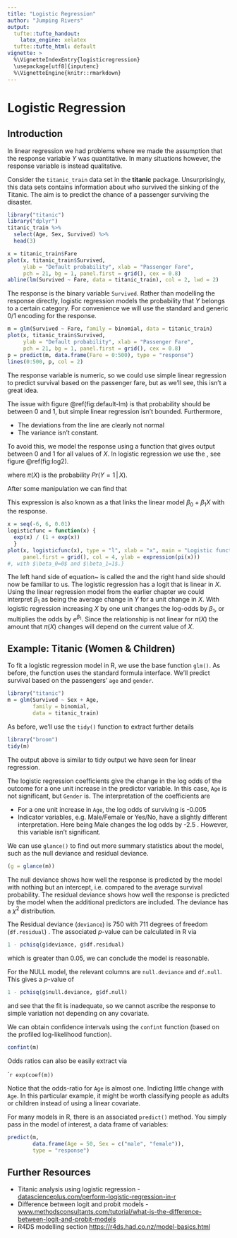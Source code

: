 ```yaml
---
title: "Logistic Regression"
author: "Jumping Rivers"
output:
  tufte::tufte_handout:
    latex_engine: xelatex
  tufte::tufte_html: default
vignette: >
  %\VignetteIndexEntry{logisticregression}
  \usepackage[utf8]{inputenc}
  %\VignetteEngine{knitr::rmarkdown}
---
```


# Logistic Regression

## Introduction

In linear regression we had problems where we made the assumption that the response variable $Y$ was quantitative. In many situations however, the response variable is instead qualitative. \marginnote{Often qualitative variables are referred to as categorical.} 

Consider the `titanic_train` data set in the **titanic** package. Unsurprisingly, this data sets contains information about who survived the sinking of the Titanic. The aim is to predict the chance of a passenger
surviving the disaster. 


```r
library("titanic")
library("dplyr")
titanic_train %>%
  select(Age, Sex, Survived) %>%
  head(3)
```


```r
x = titanic_train$Fare
plot(x, titanic_train$Survived,
     ylab = "Default probability", xlab = "Passenger Fare",
     pch = 21, bg = 1, panel.first = grid(), cex = 0.8)
abline(lm(Survived ~ Fare, data = titanic_train), col = 2, lwd = 2)
```

\noindent The response is the binary variable `Survived`. Rather than modelling the response directly, logistic regression models the probability that $Y$ belongs to a certain category. For convenience we will use the standard and generic $0/1$ encoding for the response. 

```r
m = glm(Survived ~ Fare, family = binomial, data = titanic_train)
plot(x, titanic_train$Survived,
     ylab = "Default probability", xlab = "Passenger Fare",
     pch = 21, bg = 1, panel.first = grid(), cex = 0.8)
p = predict(m, data.frame(Fare = 0:500), type = "response")
lines(0:500, p, col = 2)
```

\noindent The response variable is numeric, so we could use simple linear regression to predict survival based on the passenger fare, but as we'll see, this isn't a great idea.

The issue with figure \@ref(fig:default-lm) is that probability should be between $0$ and $1$, but simple linear regression isn't bounded. Furthermore, 

* The deviations from the line are clearly not normal
* The variance isn't constant.

To avoid this, we model the response using a function that gives output between $0$ and $1$ for all values of $X$. In logistic regression we use the \emph{logistic function}, see figure \@ref(fig:log2).


\begin{equation}\label{3.4}
  \pi(X) = \frac{e^{\beta_{0} + \beta_{1}X}} {1 + e^{\beta_{0} +
      \beta_{1}X}}\, ,
\end{equation}
where $\pi(X)$ is the probability $Pr(Y = 1\,\vert\,X)$.

After some manipulation we can find that 
\begin{equation}
  \log \left( \frac{\pi(X)} {1 - \pi(X)} \right) = \beta_{0} +
  \beta_{1}X.
  \label{eq:logit}
\end{equation}

This expression is also known as a \emph{link function} that links the linear model $\beta_{0} + \beta_{1}X$ with the response. \marginnote{This particular link function $\log \left( \frac{X} {1 - X} \right)$ is called the   \emph{logit} link. Another common link function is \emph{probit}.}

```r
x = seq(-6, 6, 0.01)
logisticfunc = function(x) {
  exp(x) / (1 + exp(x)) 
  }
plot(x, logisticfunc(x), type = "l", xlab = "x", main = "Logistic function", 
     panel.first = grid(), col = 4, ylab = expression(pi(x)))
#, with $\beta_0=0$ and $\beta_1=1$.}
```

The left hand side of equation~\ref{eq:logit} is called the \emph{log-odds} and the right hand side should now be familiar to us. The logistic regression has a logit that is linear in $X$. Using the linear regression model from the earlier chapter we could interpret $\beta_{1}$ as being the average change in $Y$ for a unit change in $X$. With logistic regression increasing $X$ by one unit changes the log-odds by $\beta_{1}$, or multiplies the odds by $e^{\beta_{1}}$. Since the relationship is not linear for
$\pi(X)$ the amount that $\pi(X)$ changes will depend on the current value of $X$. 

## Example: Titanic (Women & Children)

To fit a logistic regression model in R, we use the base function `glm()`. As before, the function uses the standard formula interface. We'll predict survival based on the passengers' `age`\sidenote{For a number of passengers, the \texttt{age} is missing. The \texttt{glm} function just discards them.} and
`gender`.

```r
library("titanic")
m = glm(Survived ~ Sex + Age, 
        family = binomial, 
        data = titanic_train)
```

\noindent As before, we'll use the `tidy()` function to extract further
details 

```r
library("broom")
tidy(m)
```

\noindent The output above is similar to tidy output we have seen for linear regression.

The logistic regression coefficients give the change in the log odds of the outcome for a one unit increase in the predictor variable. In this case, `Age` is not significant, but `Gender` is. The interpretation of the coefficients are

* For a one unit increase in `Age`, the log odds of surviving is -0.005 \sidenote{So the older you are, the less likely you are to survive.}
* Indicator variables, e.g. Male/Female or Yes/No, have a slightly different interpretation. Here being Male changes the log odds by -2.5 \sidenote{So model confirms the idea of ``Women and Children first''.}. However, this variable isn't significant.

We can use `glance()` to find out more summary statistics about the model, such as the null deviance and residual deviance.
```r
(g = glance(m))
```

The null deviance shows how well the response is predicted by the model with nothing but an intercept, i.e. compared to the average survival probability. The residual deviance shows how well the response is predicted by the model when the additional predictors are included. The deviance has a $\chi^2$ distribution. 

The Residual deviance (`deviance`) is 750 with 711 degrees of freedom (`df.residual`) . The associated $p$-value can be calculated in R via

```r
1 - pchisq(g$deviance, g$df.residual)
```

\noindent which is greater than $0.05$, we can conclude the model is reasonable.

For the NULL model, the relevant columns are `null.deviance` and `df.null`. This gives a $p$-value of

```r
1 - pchisq(g$null.deviance, g$df.null)
```

\noindent and see that the fit is inadequate, so we cannot ascribe the response
to simple variation not depending on any covariate. 

We can obtain confidence intervals using the `confint` function (based on the profiled log-likelihood function).

```r
confint(m)
``` 

\noindent Odds ratios \sidenote{See https://stats.stackexchange.com/q/133623/8  for details.} can also be easily extract via

````r
exp(coef(m))
```

\noindent Notice that the odds-ratio for `Age` is almost one. Indicting little change with `Age`. In this particular example, it might be worth classifying people as adults or children instead of using a linear covariate. 

For many models in R, there is an associated `predict()` method. You simply pass in the model of interest, a data frame of variables:

```r
predict(m, 
        data.frame(Age = 50, Sex = c("male", "female")), 
        type = "response")
```

## Further Resources

* Titanic analysis using logistic regression - [datascienceplus.com/perform-logistic-regression-in-r](datascienceplus.com/perform-logistic-regression-in-r)
* Difference between logit and probit models -  [www.methodsconsultants.com/tutorial/what-is-the-difference-between-logit-and-probit-models](www.methodsconsultants.com/tutorial/what-is-the-difference-between-logit-and-probit-models)
* R4DS modelling section [https://r4ds.had.co.nz/model-basics.html](https://r4ds.had.co.nz/model-basics.html)

